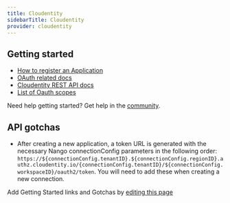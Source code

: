 ```yaml
---
title: Cloudentity
sidebarTitle: Cloudentity
provider: cloudentity
---
```



<Overview />
<PreBuiltTooling provider={providers[pageMetadata.provider]} />
<PreBuiltUseCases />


## Getting started

-   [How to register an Application](https://cloudentity.com/developers/howtos/applications/connect-application/)
-   [OAuth related docs](https://cloudentity.com/developers/basics/oauth-grant-types/client-credentials-flow/)
-   [Cloudentity REST API docs](https://cloudentity.com/developers/)
-   [List of Oauth scopes](https://cloudentity.com/developers/basics/tokens/access-token/#access-token-scope)

<Tip>Need help getting started? Get help in the [community](https://nango.dev/slack).</Tip>

## API gotchas
- After creating a new application, a token URL is generated with the necessary Nango connectionConfig parameters in the following order: `https://${connectionConfig.tenantID}.${connectionConfig.regionID}.authz.cloudentity.io/{connectionConfig.tenantID}/${connectionConfig.workspaceID}/oauth2/token`. You will need to add these when creating a new connection.

<Note>Add Getting Started links and Gotchas by [editing this page](https://github.com/nangohq/nango/tree/master/docs-v2/integrations/all/cloudentity.mdx)</Note>
